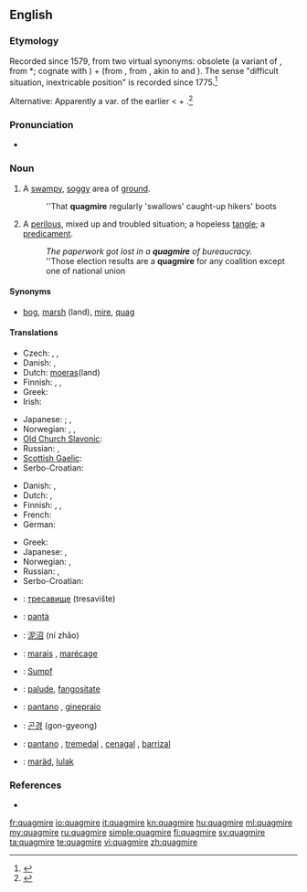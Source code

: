 ==English==
{{wikipedia}}

===Etymology===
Recorded since 1579, from two virtual synonyms: obsolete {{term|quag||bog, marsh}} (a variant of {{etyl|enm}} {{term|quabbe||a marsh, bog}}, from {{etyl|ang}} *{{term||cwabba|shake, tremble like something soft and flabby}}; cognate with {{etyl|nl|-}} {{term|kwab}}) + {{term|mire}} (from {{etyl|enm}}, from {{etyl|non}} {{term|mýrr|lang=non}}, akin to {{etyl|ang|-}} {{term|mos|mōs|marsh|lang=ang}} and {{etyl|en|-}} {{term|moss}}). The sense "difficult situation, inextricable position" is recorded since 1775.<ref>{{R:Online Etymology Dictionary}}</ref>

Alternative: Apparently a var. of the earlier {{term|quakemire}} < {{term|quake}} + {{term|mire}}.<ref>{{R:Century 1911}}</ref>

===Pronunciation===
* {{a|UK}} {{IPA|/ˈkwɒɡ.maɪə(ɹ)/}} {{SAMPA|/"kwQg.maI@(r)/}}

===Noun===
{{en-noun}}

# A [[swampy]], [[soggy]] area of [[ground]].
#: ''That '''quagmire''' regularly 'swallows' caught-up hikers' boots
# {{figuratively}} A [[perilous]], mixed up and troubled situation; a hopeless [[tangle]]; a [[predicament]].
#: ''The paperwork got lost in a '''quagmire''' of bureaucracy.''
#: ''Those election results are a '''quagmire''' for any coalition except one of national union

====Synonyms====
* {{sense|a swampy, soggy area of ground}} [[bog]], [[marsh]] (land), [[mire]], [[quag]]

====Translations====
{{trans-top|swampy, soggy area}}
* Czech: {{t-|cs|bažina|f}},  {{t-|cs|močál|m}},  {{t|cs|třasovisko|n}}
* Danish: {{t|da|sump|c}}, {{t|da|dynd|n}}
* Dutch: [[moeras]](land) {{n}}
* Finnish: {{t+|fi|hete}}, {{t-|fi|hetteikkö}}, {{t+|fi|suo}}
* Greek: {{t+|el|βάλτος|m|tr=váltos}}
* Irish: {{t-|ga|bogach|m|xs=Irish}}
{{trans-mid}}
* Japanese: {{qualifier|colloquial}} {{t|ja|ぬかるみ|tr=''nukarumi''}}; {{qualifier|type of a land}} {{t|ja|沼地|tr=''numachi''}}, {{t+|ja|湿地|tr=shicchi}}
* Norwegian: {{t-|no|myr|f}}, {{t+|no|sump|n}}, {{t+|no|sump|n}}
* [[Old Church Slavonic]]: {{tø|cu|блато|n|tr=blato|sc=Cyrl|xs=Old Church Slavonic}}
* Russian: {{t+|ru|болото|n|tr=bolóto}}, {{t|ru|топь|f|tr=top'}}
* [[Scottish Gaelic]]: {{t|gd|boglach|f}}
* Serbo-Croatian: {{t|sh|blato|xs=Serbo-Croatian}}
{{trans-bottom}}

{{trans-top|a perilous, mixed up and troubled situation}}
* Danish: {{t|da|dynd|n}}, {{t|da|hængedynd|n}}
* Dutch: {{t+|nl|moeras|n}}, {{t+|nl|drijfzand|n}}
* Finnish: {{t-|fi|hetteikkö}}, {{t+|fi|sokkelo}}, {{t+|fi|umpisolmu}}
* French: {{t|fr|bourbier|m}}
* German: {{t+|de|Zwickmühle|f}}
{{trans-mid}}
* Greek: {{t+|el|τέλμα|n|tr=télma}}
* Japanese: {{t|ja|苦境|tr=kukyō}}, {{t|ja|窮地|tr=kyūchi}}
* Norwegian: {{t|no|hengemyr|f}}, {{t-|no|kvikksand|f}}
* Russian: {{t|ru|трясина|f|tr=tr'asína}}, {{t+|ru|болото|n|tr=bolóto}}
* Serbo-Croatian: {{t|sh|živi pijesak|xs=Serbo-Croatian}}
{{trans-bottom}}

{{checktrans-top}}
* {{ttbc|bg}}: [[тресавище]] (tresavište)
* {{ttbc|ca}}: [[pantà]] {{m}}
* {{ttbc|zh}}: [[泥沼]] (ní zhǎo)
* {{ttbc|fr}}: [[marais]] {{m}}, [[marécage]] {{m}}
* {{ttbc|de}}: [[Sumpf]] {{m}}
{{trans-mid}}
* {{ttbc|ia}}: [[palude]], [[fangositate]]
* {{ttbc|it}}: [[pantano]] {{m}},  [[ginepraio]] {{m}}
* {{ttbc|ko}}: [[곤경]] (gon-gyeong)
* {{ttbc|es}}: [[pantano]] {{m}}, [[tremedal]] {{m}}, [[cenagal]] {{m}}, [[barrizal]] {{m}}
* {{ttbc|vo}}: [[maräd]], [[lulak]]
{{trans-bottom}}

===References===
<references/>
* {{R:OneLook}}

[[fr:quagmire]]
[[io:quagmire]]
[[it:quagmire]]
[[kn:quagmire]]
[[hu:quagmire]]
[[ml:quagmire]]
[[my:quagmire]]
[[ru:quagmire]]
[[simple:quagmire]]
[[fi:quagmire]]
[[sv:quagmire]]
[[ta:quagmire]]
[[te:quagmire]]
[[vi:quagmire]]
[[zh:quagmire]]